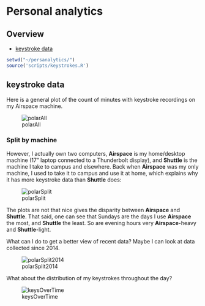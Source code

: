 Personal analytics
============================

## Overview ##

- [keystroke data](#keystrokes)

```r
setwd("~/persanalytics/")
source('scripts/keystrokes.R')
```

## keystroke data ##
<a id="keystrokes"></a>

Here is a general plot of the count of minutes with keystroke recordings on my Airspace machine.

![polarAll](plots/polarAll.png)

### Split by machine ###

However, I actually own two computers, **Airspace** is my home/desktop machine (17" laptop connected to a Thunderbolt display), and **Shuttle** is the machine I take to campus and elsewhere. Back when **Airspace** was my only machine, I used to take it to campus and use it at home, which explains why it has more keystroke data than **Shuttle** does:

![polarSplit](plots/polarSplit.png)

The plots are not that nice gives the disparity between **Airspace** and **Shuttle**. That said, one can see that Sundays are the days I use **Airspace** the most, and **Shuttle** the least. So are evening hours very **Airspace**-heavy and **Shuttle**-light.

What can I do to get a better view of recent data? Maybe I can look at data collected since 2014.

![polarSplit2014](plots/polarSplit2014.png)

What about the distribution of my keystrokes throughout the day?

![keysOverTime](plots/keysOverTime.png)

